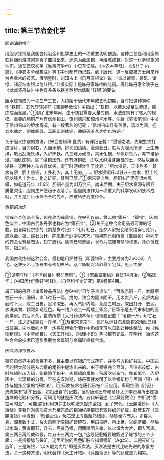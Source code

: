 ```yaml
---
---
---
```

title: 第三节冶金化学
---



胆铜法的推广

用胆水炼铜是我国古代冶金和化学史上的一项重要发明创造。这种工艺是利用金属铁将胆矾溶液的铜离子置换出来，还原为金属铜，再熔炼成锭。对这一化学现象的认识，远在西汉初年《淮南万毕术》中已有记载。《神农本草经》、《抱朴子·内篇》、《神农本草经集注》等书中也都有所记载。到了唐代，这一反应被方士用来作为点金术的技艺。唐明皇时，刘知古上《日月玄枢论》说：“或以诸青、诸矾、诸绿、诸灰结水银以为红银。”红银实际上是炼丹家炼得的纯铜。唐代炼丹家金陵子在《龙虎还丹诀》中也有多条以铁釜熬胆水炼制“红银”的要诀。

胆水炼铜成为一项生产工艺，大约始于唐代末年或五代初期，当时把这种铜称作“铁铜”。五代轩辕述在《宝藏畅微论》中指出：“铁铜，以苦水浸至生赤煤，熬炼成而坚黑。”①到了北宋年间，由于铸钱需要大量的铜，水法炼铜有了较大的规模。重要的胆铜产地有信州铅山、饶州德兴和韶州岑水等。沈括《梦溪笔谈》中关于信州铅山的胆水情况，有一段著名的记载：“信州铅山县有苦泉，流以为涧，挹其水熬之，则成胆矾。烹胆矾则成铜，熬胆矾釜久之亦化为铜。”

关于胆水炼铜的方法，《宋会要辑稿·食货》有详细记载：“浸铜之法，先取生铁打成薄片，目为锅铁，入胆水槽，排次如鱼鳞，浸渍数日，铁片为胆水所薄，上生赤煤，取出刮洗铁煤，入炉烹铁，凡三炼方成铜，其未化铜，却添新铁片，再下槽排浸。”胆矾炼铜，除了浸铜法外，还有淋铜法，即以水淋浸含胆矾的土，然后以胆水浸铁。这两种方法各有优劣，崇宁时游经曾作了比较：“胆水浸铜，工少利多，其水有限；胆土煎铜，工多利少，其土无穷。……胆水浸铜斤以钱五十为本；胆土煎铜以钱八十为本，比之矿铜，其利已厚。”①南宋建立后，胆铜生产仍有很大规模，如乾道元年（1165）胆铜产量为21万余斤。南宋后期，由于胆水资源有限且质量欠佳，胆铜生产便趋于没落了。但胆铜法作为一项重大的科学发明和技术成就，并且是后世水法冶金的先声，应该给予高度评价。

黄铜的冶炼

铜锌合金色泽金黄，现在称为锌黄铜。在宋代以前，曾叫做“鍮石”、“鍮铜”，因颜色似金，中国古代炼丹家也称它为“鍮石金”。②关于这种合金用品最可靠的记载，出自梁代宗懔的《荆楚岁时记》：“七月七日，是夕人家妇女结采缕穿七孔针，或以金、银、鍮石为针，陈瓜果于庭中以乞巧。”隋初苏元明所撰《宝藏论》中列举的药金也有鍮石金。到了唐代，鍮铜已较普遍，曾作为冠服等级的标志，其价值在铜、银之间。

我国古代炼制这种合金，最初是用炉甘石（即菱锌矿，主要成分为ZnCO3）点化。这种技艺与炼丹术有密切关系。这个炼制方法的最早记载，见于孟要

①见李时珍：《本草纲目》卷8“赤铜”。①《宋会要辑稿》食货34坑冶。②赵匡华：《中国历代“黄铜”考释》，《自然科学史研究》第6卷第4期。

甫汇辑的丹经《诸家神品丹法》卷6中的“日华子点庚法”：“百炼赤铜一斤，太原炉甘石一斤，细研，水飞过石一两，搅匀，铁合内固济阴干。用木炭八斤，风炉内自辰时下火，煅二日夜，足冷取出，再入气炉内煅，急扇三时辰，取出打开，去泥，水洗其物，颗颗如鸡冠色。母一钱点淡金一两成上等金。”日华子是五代末宋初的医药学家。其后不久，崔昉所撰《大丹药诀本草》也简要记载：“用铜一斤，炉甘石一斤，炼之即成鍮石一斤半。”①及至宋真宗时，民间以炉甘石点鍮铜的活动已相当普遍。宋以后的本草、炼丹及博物学著作中仍经常可以见到这种炼鍮法，如《格物粗谈》、《本草纲目》、《天工开物》、《物理小识》等书都有记载。在明代，冶炼这种合金的技术已逐步发展为金属铜与金属锌直接合炼。

灰吹法炼银技术

银在自然界中的含量不多，且主要以辉银矿形式存在，并多与方铅矿共生。中国古代的银大部分是从含银的粗铅中提炼出来的。由于银铅完全互溶，且溶点较低，古时炼银时加入铅，使银溶于铅中，实现银的富集；然后吹以空气，使铅氧化，入炉灰中，实现银的分离。早在东汉时期，炼丹家就发明了以金银矿粉与黑锡（铅）共炼与提炼金银的“灰吹法”。①灰吹技术在唐代已被广泛应用。唐司空图《诗品》洗炼条有“犹矿出金，如铅出银”的记载。据对唐邠王府和章怀太子李贤墓所出炼银渣块的化验和分析，可知用的就是灰吹法。五代轩辕述《宝藏畅微论》中所说“倭铅可勾金”，可能是指利用锌并由灰吹法来提炼金银。到了宋代，《云麓漫钞》、《大冶赋》等著作对灰吹技术乃至完备的银冶程序都已有较详细的记载。赵彦卫在《云麓漫钞》中提到：“取银之法，每石壁上有黑路乃银脉，随脉凿穴而入，甫容人身，深至数十丈，烛火自照所取银矿皆碎石，用臼捣碎，再上磨，以绢罗细，然后以水淘，黄者即石，弃去，黑者乃银，用面糊团入铅，以火煅为大片，即入官库，俟三两日再煎成碎银，每五十三两为一包。”这段记载概要地叙述了炼银的三个步骤：一是辨银脉与采矿，这里所说的黑色矿脉应指辉银矿（Ag2S）。二是碎矿与选矿，三是炼银，“以火煅为大片”即是灰吹法。灰吹法是古代比较先进的炼银方法。关于这种方法，明代著作《天工开物》、《菽园杂记》等的记载更为翔实。